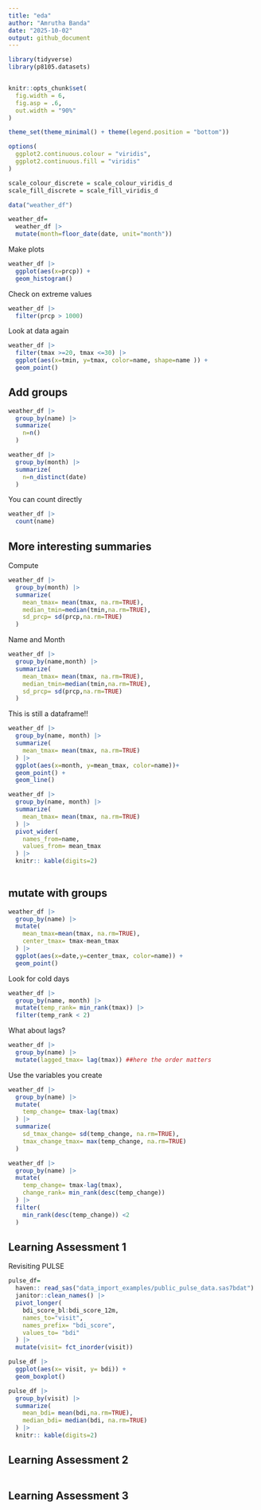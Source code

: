 ```yaml
---
title: "eda"
author: "Amrutha Banda"
date: "2025-10-02"
output: github_document
---
```




```r
library(tidyverse)
library(p8105.datasets)


knitr::opts_chunk$set(
  fig.width = 6,
  fig.asp = .6,
  out.width = "90%"
)

theme_set(theme_minimal() + theme(legend.position = "bottom"))

options(
  ggplot2.continuous.colour = "viridis",
  ggplot2.continuous.fill = "viridis"
)

scale_colour_discrete = scale_colour_viridis_d
scale_fill_discrete = scale_fill_viridis_d
```


```r
data("weather_df")

weather_df=
  weather_df |> 
  mutate(month=floor_date(date, unit="month"))
```


Make plots
```r
weather_df |> 
  ggplot(aes(x=prcp)) + 
  geom_histogram()
```


Check on extreme values 

```r
weather_df |> 
  filter(prcp > 1000)
```

Look at data again 
```r
weather_df |> 
  filter(tmax >=20, tmax <=30) |>  
  ggplot(aes(x=tmin, y=tmax, color=name, shape=name )) +
  geom_point()
```

## Add groups 
```r
weather_df |> 
  group_by(name) |> 
  summarize(
    n=n()
  )
```

```r
weather_df |>  
  group_by(month) |> 
  summarize(
    n=n_distinct(date)
  )
```

You can count directly 

```r
weather_df |> 
  count(name)
```


## More interesting summaries 

Compute 

```r
weather_df |>  
  group_by(month) |> 
  summarize(
    mean_tmax= mean(tmax, na.rm=TRUE),
    median_tmin=median(tmin,na.rm=TRUE),
    sd_prcp= sd(prcp,na.rm=TRUE)
  )
```

Name and Month

```r
weather_df |>  
  group_by(name,month) |> 
  summarize(
    mean_tmax= mean(tmax, na.rm=TRUE),
    median_tmin=median(tmin,na.rm=TRUE),
    sd_prcp= sd(prcp,na.rm=TRUE)
  )
```


This is still a dataframe!!

```r
weather_df |> 
  group_by(name, month) |> 
  summarize(
    mean_tmax= mean(tmax, na.rm=TRUE)
  ) |> 
  ggplot(aes(x=month, y=mean_tmax, color=name))+
  geom_point() +
  geom_line()
```

```r
weather_df |> 
  group_by(name, month) |> 
  summarize(
    mean_tmax= mean(tmax, na.rm=TRUE)
  ) |> 
  pivot_wider(
    names_from=name, 
    values_from= mean_tmax
  ) |> 
  knitr:: kable(digits=2)
  
```


## mutate with groups 

```r
weather_df |> 
  group_by(name) |> 
  mutate(
    mean_tmax=mean(tmax, na.rm=TRUE), 
    center_tmax= tmax-mean_tmax
  ) |> 
  ggplot(aes(x=date,y=center_tmax, color=name)) +
  geom_point()
```



Look for cold days 

```r
weather_df |>  
  group_by(name, month) |> 
  mutate(temp_rank= min_rank(tmax)) |> 
  filter(temp_rank < 2)
```

What about lags?
```r
weather_df |> 
  group_by(name) |> 
  mutate(lagged_tmax= lag(tmax)) ##here the order matters 
```


Use the variables you create
```r
weather_df |> 
  group_by(name) |> 
  mutate(
    temp_change= tmax-lag(tmax)
  ) |> 
  summarize(
    sd_tmax_change= sd(temp_change, na.rm=TRUE),
    tmax_change_tmax= max(temp_change, na.rm=TRUE)
  )
```


```r
weather_df |> 
  group_by(name) |> 
  mutate(
    temp_change= tmax-lag(tmax),
    change_rank= min_rank(desc(temp_change))
  ) |> 
  filter(
    min_rank(desc(temp_change)) <2
  )
```

## Learning Assessment 1 

Revisiting PULSE
```r
pulse_df= 
  haven:: read_sas("data_import_examples/public_pulse_data.sas7bdat") |> 
  janitor::clean_names() |> 
  pivot_longer(
    bdi_score_bl:bdi_score_12m,
    names_to="visit", 
    names_prefix= "bdi_score",
    values_to= "bdi"
  ) |> 
  mutate(visit= fct_inorder(visit)) 

pulse_df |> 
  ggplot(aes(x= visit, y= bdi)) + 
  geom_boxplot()

pulse_df |> 
  group_by(visit) |> 
  summarize(
    mean_bdi= mean(bdi,na.rm=TRUE),
    median_bdi= median(bdi, na.rm=TRUE)
  ) |> 
  knitr:: kable(digits=2)
```

## Learning Assessment 2

```r

```


## Learning Assessment 3
